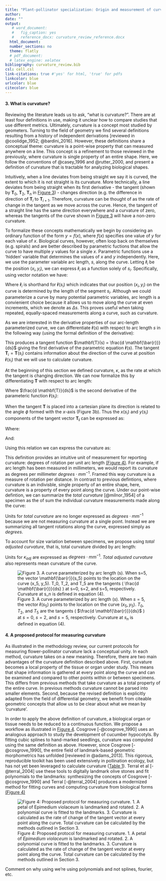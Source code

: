 ```yaml
---
title: "Plant-pollinator specialization: Origin and measurement of curvature"
author:
date: ""
output:
   # word_document:
   #   fig_caption: yes
   #   reference_docx: curvature_review_reference.docx
  html_document:
  number_sections: no
  theme: flatly
  # pdf_document:
  # latex_engine: xelatex
bibliography: curvature_review.bib
csl: cell.csl
link-citations: true #'yes' for html, 'true' for pdfs
linkcolor: blue
urlcolor: blue
citecolor: blue
---
```


#### 3. What is curvature?

Reviewing the literature leads us to ask, “what is curvature?”. There are at least four definitions in use, making it unclear how to compare studies that use different metrics. Ultimately, curvature is a concept most studied by geometers. Turning to the field of geometry we find several definitions resulting from a history of independent derivations [reviewed in @coolidge_1952; @bardini_2016]. However, these definitions share a conceptual theme: curvature is a point-wise property that can measured anywhere on a line. This concept is a refinement to those reviewed in the previously, where curvature is single property of an entire shape. Here, we follow the conventions of @casey_1996 and @rutter_2000, and present a definition of curvature that is tractable for analyzing biological shapes. 

Intuitively, when a line deviates from being straight we say it is curved, the extent to which it is not straight is its curvature. More technically, a line deviates from being straight when its first derivative - the tangent (shown by $\mathbf{T}_0$, $\mathbf{T}_2$, $\mathbf{T}_n$ in [Figure 3](Figure_3.jpg)) - changes direction (e.g. the difference in direction of $\mathbf{T}_i$ to $\mathbf{T}_{i+1}$. Therefore, curvature can be thought of as the rate of change in the tangent as we move across the curve. Hence, the tangent of a straight line has the same direction everywhere and a curvature of zero, whereas the tangents of the curve shown in [Figure 3](Figure_3.jpg) will have a non-zero curvature. 

To formalize these concepts mathematically we begin by considering an ordinary function of the form $y=f(x)$, where $f(x)$ specifies one value of $y$ for each value of $x$. Biological curves, however, often loop back on themselves (e.g. spirals) and are better described by parametric fuctions that allow the curve to have multiple $y$ values for a single $x$. Parametric functions use a 'hidden' variable that determines the values of $x$ and $y$ independently. Here, we use the parameter variable arc length, $s$, along the curve. Letting $\mathbf{\bar{r}}_i$ be the position $(x_i, y_i)$, we can express $\mathbf{\bar{r}}_i$ as a function solely of $s_i$. Specifically, using vector notation we have:

\begin{equation}
\tag{1}

\mathbf{\bar{r}}(s_i) =
\mathbf{\bar{r}}_i \equiv \left[\begin{array}
{rrr}
x(s_i) \\
y(s_i) \\
\end{array}\right]

\end{equation}


Where $\mathbf{\bar{r}}_i$ is shorthand for $\mathbf{\bar{r}}(s_i)$ which indicates that our position $(x_i, y_i)$ on the curve is determined by the length of the segment $s_i$. Although we could parameterize a curve by many potential parametric variables, arc length is a convienient choice because it allows us to move along the curve at even increments, which we denote as $\Delta s$. This proves useful when taking repeated, equally-spaced measurements along a curve, such as curvature. 


As we are interested in the derivative properties of our arc-length parameterized curve, we can differentiate $\mathbf{\bar{r}}(s)$ with respect to arc length $s$ in the following way (using the formal definition of the derivative):

\begin{equation}
\tag{2}

\lim\limits_{\Delta s \to 0} \frac{\Delta \mathbf{\bar{r}}(s)}{\Delta s} = \frac{d \mathbf{\bar{r}}(s)}{ds} = \mathbf{T}(s)  

\end{equation}

This produces a tangent function $\mathbf{T}(s) = \frac{d \mathbf{\bar{r}}}{ds}$ giving the first derivative of the parametric equation $\mathbf{\bar{r}}(s)$. The tangent $\mathbf{T}_i = \mathbf{T}(s_i)$ contains information about the direction of the curve at position $\mathbf{\bar{r}}(s_i)$ that we will use to calculate curvature. 



At the beginning of this section we defined curvature, $\kappa$, as the rate at which the tangent is changing direction. We can now formalize this by differentiating $\mathbf{T}$ with respect to arc length: 

\begin{equation}
\tag{3}

\kappa = \frac{d \mathbf{T}}{ds}

\end{equation}

Where $\frac{d \mathbf{T}}{ds}$ is the second derivative of the parameteric function $\mathbf{\bar{r}}(s_i)$: 

\begin{equation}
\tag{4}

\kappa_i = \lim\limits_{\Delta s \to 0} \frac{\mathbf{T}_i - \mathbf{T}_{i- \Delta s}}{\Delta s} = \frac{d \mathbf{T}_i}{ds}

\end{equation}

When the tangent $\mathbf{T}$ is placed into a cartesian plane its direction is related to the angle $\phi$ formed with the $x$-axis (Figure 3b). Thus the $x(s_i)$ and $y(s_i)$ components of the tangent vector $\mathbf{T_i}$ can be expressed as: 

\begin{equation}
\tag{5}

\mathbf{T_i} = 

\left[\begin{array}
{rrr}
x(s_i) \\
y(s_i) \\
\end{array}\right] =

\left[\begin{array}
{rrr}
cos(\phi_i) \\
sin(\phi_i) \\
\end{array}\right]

\end{equation}

Where:

\begin{equation}
\tag{5}

\tan(\phi_i) = \frac{y(s_i)}{x(s_i)}

\end{equation}

And:

\begin{equation}
\tag{5}

\phi_i = \arctan{\frac{y(s_i)}{x(s_i)}}

\end{equation}

Using this relation we can express the curvature as:

\begin{equation}
\tag{5}

\kappa = \frac{d\phi}{ds}

\end{equation}


This definition provides an intuitive unit of measurement for reporting curvature: degrees of rotation per unit arc length [(Figure 4)](Figure_4.jpg). For example, if arc length has been measured in millimeters, we would report its curvature as degrees per millimeter $degrees \cdot mm^{-1}$. Framed this way curvature is a measure of rotation per distance. In contrast to previous defintions, where curvature is an indivisble, single property of an entire shape, here, curvature is a property of every point along the curve. Under our point-wise defintion, we can summarize the _total curvature_ [@milnor_1954] of a specimen as the of sum the individual curvature measurements made along the curve:

\begin{equation}
\tag{6}

\kappa_{total} = \int_{0}^{s_{max}} \kappa \; ds 

\end{equation}

Units for _total curvature_ are no longer expressed as $degrees \cdot mm^{-1}$ because we are not measuring curvature at a single point. Instead we are summarizing all tangent rotations along the curve, expressed simply as $degrees$.

To account for size variation between specimens, we propose using _total adjusted curvature_, that is, total curvature divided by arc length:

\begin{equation}
\tag{7}

\kappa_{adj} = \frac{\kappa_{total}}{s_{max}} 

\end{equation}

Units for $\kappa_{adj}$ are expressed as $degrees \cdot mm^{-1}$.  _Total adjusted curvature_ also represents mean curvature of the curve.  


![Figure 3. A curve parameterized by arc length ($s$). When $s=5$, the vector $\mathbf{\bar{r}}(s_5)$ points to the location on the curve $(x_5, y_5)$. $T_0$, $T_2$, and $T_5$ are the tangents ( $\frac{d \mathbf{\bar{r}}}{ds}$ ) at $s=0$, $s=2$, and $s=5$, respectively. Curvature at $s_n$ is defined in equation (4).](Figures/Figure_3.jpg)



 
#### 4. A proposed protocol for measuring curvature

As illustrated in the methodology review, our current protocols for measuring flower-pollinator curvature lack a conceptual unity. In each method, curvature takes on a new meaning. Therefore, there are two main advantages of the curvature definition described above. First, curvature becomes a local property of the tissue or organ under study. This means that shape information is gathered at every point along the curve and can be examined and compared to other points within or between specimens. This differs from previous methods that take curvature as a total property of the entire curve. In previous methods curvature cannot be parsed into smaller elements. Second, because the revised definition is explicitly adapted from the field of differential geometry, we benefit from citeable geometric concepts that allow us to be clear about what we mean by 'curvature'. 


In order to apply the above definition of curvature, a biological organ or tissue needs to be reduced to a continuous function.  We propose a workflow as illustrated in [Figure 4](Figures/Figure_4.jpg). Cosgrove [-@cosgrove_1990] uses an analogous approach to study the development of cucumber hypocotyls. By fitting cubic splines to hand-marked seedlings, curvature was computed using the same definition as above.  However, since Cosgrove [-@cosgrove_1990], the entire field of landmark-based geometric morphometrics has unfolded [reviewed in @adams_2013]. This rigorous, reproducible toolkit has been used extensively in pollination ecology, but has not yet been leveraged to calculate curvature ([Table 1](Tables/Table_1.csv)).  Terral et al [-@terral_2004] use these tools to digitally landmark olive stones and fit polynomials to the landmarks: synthesizing the concepts of Cosgrove [-@cosgrove_1990] and Terral [-@terral_2004] produces a modernized method for fitting curves and computing curvature from biological forms [(Figure 4)](Figures/Figure_4.jpg)

![Figure 4: Proposed protocol for measuring curvature. 1. A petal of _Epimedium violaceum_ is landmarked and rotated. 2. A polynomial curve is fitted to the landmarks. 3. Curvature is calculated as the rate of change of the tangent vector at every point along the curve. Total curvature can be calculated by the methods outlined in Section 3.](Figures/Figure_4.jpg)

Comment on why using we're using polynomials and not splines, fourier, etc.